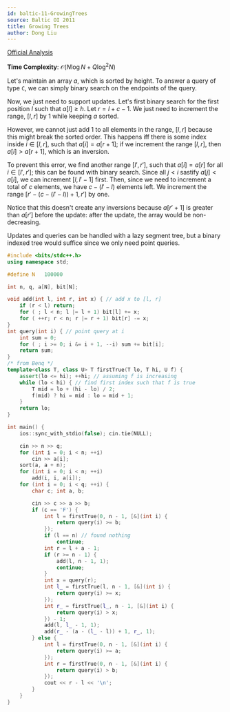 ```yaml
---
id: baltic-11-GrowingTrees
source: Baltic OI 2011
title: Growing Trees
author: Dong Liu
---
```


[Official Analysis](https://boi.cses.fi/files/boi2011_solutions.zip)

**Time Complexity**: $\mathcal O(N\log N + Q\log^2 N)$

Let's maintain an array $a$, which is sorted by height. To answer a query of type `C`, we can simply binary search on the endpoints of the query.

Now, we just need to support updates. Let's first binary search for the first position $l$ such that $a[l] \geq h$. Let $r = l + c - 1$. We just need to increment the range, $[l, r]$ by $1$ while keeping $a$ sorted.

However, we cannot just add $1$ to all elements in the range, $[l, r]$ because this might break the sorted order. This happens iff there is some index inside $i\in [l, r]$, such that $a[i] = a[r + 1]$; if we increment the range $[l, r]$, then $a[i] > a[r + 1]$, which is an inversion.

To prevent this error, we find another range $[l', r']$, such that $a[i] = a[r]$ for all $i\in [l', r']$; this can be found with binary search. Since all $j < i$ sastify $a[j] < a[i]$, we can increment $[l, l' - 1]$ first. Then, since we need to increment a total of $c$ elements, we have $c - (l' - l)$ elements left. We increment the range $[r' - (c - (l' - l)) + 1, r']$ by one.

Notice that this doesn't create any inversions because $a[r' + 1]$ is greater than $a[r']$ before the update: after the update, the array would be non-decreasing.

Updates and queries can be handled with a lazy segment tree, but a binary indexed tree would suffice since we only need point queries.

<LanguageSection>

<CPPSection>

```cpp
#include <bits/stdc++.h>
using namespace std;

#define N	100000

int n, q, a[N], bit[N];

void add(int l, int r, int x) { // add x to [l, r]
	if (r < l) return;
	for ( ; l < n; l |= l + 1) bit[l] += x;
	for ( ++r; r < n; r |= r + 1) bit[r] -= x;
}
int query(int i) { // point query at i
	int sum = 0;
	for ( ; i >= 0; i &= i + 1, --i) sum += bit[i];
	return sum;
}
/* from Benq */
template<class T, class U> T firstTrue(T lo, T hi, U f) {
	assert(lo <= hi); ++hi; // assuming f is increasing
	while (lo < hi) { // find first index such that f is true
		T mid = lo + (hi - lo) / 2;
		f(mid) ? hi = mid : lo = mid + 1;
	}
	return lo;
}

int main() {
	ios::sync_with_stdio(false); cin.tie(NULL);

	cin >> n >> q;
	for (int i = 0; i < n; ++i)
		cin >> a[i];
	sort(a, a + n);
	for (int i = 0; i < n; ++i)
		add(i, i, a[i]);
	for (int i = 0; i < q; ++i) {
		char c; int a, b;

		cin >> c >> a >> b;
		if (c == 'F') {
			int l = firstTrue(0, n - 1, [&](int i) {
				return query(i) >= b;
			});
			if (l == n) // found nothing
				continue;
			int r = l + a - 1;
			if (r >= n - 1) {
				add(l, n - 1, 1);
				continue;
			}
			int x = query(r);
			int l_ = firstTrue(l, n - 1, [&](int i) {
				return query(i) >= x;
			});
			int r_ = firstTrue(l_, n - 1, [&](int i) {
				return query(i) > x;
			}) - 1;
			add(l, l_ - 1, 1);
			add(r_ - (a - (l_ - l)) + 1, r_, 1);
		} else {
			int l = firstTrue(0, n - 1, [&](int i) {
				return query(i) >= a;
			});
			int r = firstTrue(0, n - 1, [&](int i) {
				return query(i) > b;
			});
			cout << r - l << '\n';
		}
	}
}
```

</CPPSection>

</LanguageSection>
